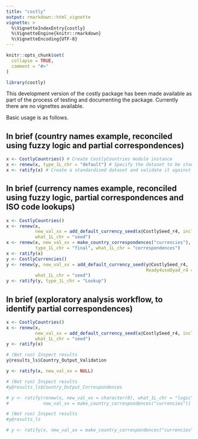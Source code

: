 ```yaml
---
title: "costly"
output: rmarkdown::html_vignette
vignette: >
  %\VignetteIndexEntry{costly}
  %\VignetteEngine{knitr::rmarkdown}
  %\VignetteEncoding{UTF-8}
---
```


```r
knitr::opts_chunk$set(
  collapse = TRUE,
  comment = "#>"
)
```

```r
library(costly)
```
This development version of the costly package has been made available as part of the process of testing and documenting the package. Currently there are no vignettes available.

Basic usage is as follows.

## In brief (country names example, reconciled using fuzzy logic and partial correspondences)
```r
x <- CostlyCountries() # Create CostlyCountries module instance
x <- renew(x, type_1L_chr = "default") # Specify the dataset to be standardised, the standards for country names and approach to reconciling the two.
x <- ratify(x) # Create a standardised dataset and validate it against the standards dataset.
```

## In brief (currency names example, reconciled using fuzzy logic, partial correspondences and ISO code lookups)
```r
x <- CostlyCountries()
x <- renew(x,
           new_val_xx = add_default_currency_seed(x@CostlySeed_r4, include_1L_chr = "Country"), 
           what_1L_chr = "seed")
x <- renew(x, new_val_xx = make_country_correspondences("currencies"), 
           type_1L_chr = "final", what_1L_chr = "correspondences")
x <- ratify(x)
y <- CostlyCurrencies()
y <- renew(y, new_val_xx = add_default_currency_seed(y@CostlySeed_r4,
                                                     Ready4useDyad_r4 = x@results_ls$Country_Output_Lookup), 
           what_1L_chr = "seed")
y <- ratify(y, type_1L_chr = "Lookup")
```

## In brief (exploratory analysis workflow, to identify partial correspondences)
```r
x <- CostlyCountries()
x <- renew(x,
           new_val_xx = add_default_currency_seed(x@CostlySeed_r4, include_1L_chr = "Country"), 
           what_1L_chr = "seed")
y <- ratify(x)
```

```r
# (Not run) Inspect results
y@results_ls$Country_Output_Validation
```

```r
y <- ratify(x, new_val_xx = NULL)
```
```r
# (Not run) Inspect results
#y@results_ls$Country_Output_Correspondences
```
```r
# y <- ratify(renew(x, new_val_xx = character(0), what_1L_chr = "logic"),
#             new_val_xx = make_country_correspondences("currencies"))

```

```r
# (Not run) Inspect results
#y@results_ls
```
```r
# y <- ratify(x, new_val_xx = make_country_correspondences("currencies"))
```

